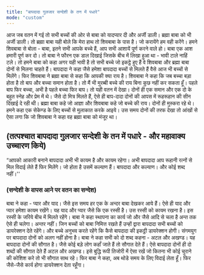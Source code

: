 ```yaml
---
title: "बापदादा गुलजार सन्देशी के तन में पधारे"
mode: "custom"
---
```


आज जब वतन में गई तो सभी बच्चों की ओर से बाबा को यादप्यार दी और अर्जी डाली। ब्रह्मा बाबा को भी अर्जी डाली। तो ब्रह्मा बाबा यही बोले कि मेरा हाथ तो शिवबाबा के पास है। जो करायेंगे हम वही करेंगे। हमने शिवबाबा से बोला - बाबा, इतने सभी आपके बच्चे हैं, आप सभी आशायें पूर्ण करने वाले हो। बाबा एक आश हमारी पूर्ण कर दो। तो बाबा ने फौरन एक डाल दिखाई जिसके बीच में लिखा हुआ था - भावी टाले नाहिं टले। तो हमने बाबा को कहा अगर यही भावी है तो सभी बच्चे जो इकट्ठे हुए हैं वे शिवबाबा और ब्रह्मा बाबा दोनों से मिलना चाहते हैं। बापदादा ने कहा जैसे हमेशा बापदादा बच्चों से मिलते हैं वैसे आज भी बच्चों से मिलेंगे। फिर शिवबाबा ने ब्रह्मा बाबा से कहा कि आपकी क्या राय है। शिवबाबा ने कहा कि जब बच्चा बड़ा होता है तो बाप और बच्चा समान होता है। तो मैं भी मुरब्बी बच्चे की राय बिना कुछ नहीं कर सकता हूँ। पहले बाप फिर बच्चा, अभी है पहले बच्चा फिर बाप। तो यही वतन में देखा। दोनों ही एक समान और एक दो के बहुत स्नेह और प्रेम में थे। जैसे दो मित्र मिलते हैं, ऐसे ही बाप-दादा दोनों की आपस में रूहरूहान की सीन दिखाई दे रही थी। ब्रह्मा बाबा कहे जो आज्ञा और शिवबाबा कहे जो बच्चे की राय। दोनों ही मुस्करा रहे थे। हमने कहा एक सेकेण्ड के लिए बच्चों से मुलाकात करके आइये। उस समय दोनों की तरफ देखा तो आंखों से ऐसा लगा कि जो शिवबाबा ने कहा वह ब्रह्मा बाबा को मंजूर था।  

## **(तत्पश्चात बापदादा गुलजार सन्देशी के तन में पधारे - और महावाक्य उच्चारण किये)**  

“आपको आकारी बनाने बापदादा अभी भी कायम है और कायम रहेगा। अभी बापदादा आप रूहानी रत्नों से मिल विदाई लेते हैं फिर मिलेंगे। जो होता है उसमें कल्याण हैं। बापदादा और कल्याण। और कोई शब्द नहीं।''  

### (सन्देशी के वापस आने पर वतन का सन्देश)  

बाबा ने कहा - प्यार और याद। जैसे इस समय हर एक के अन्दर बाबा देखकर आये हैं। ऐसे ही याद और प्यार हमेशा कायम रखेंगे। यह याद और प्यार जैसे कि एक रस्सी है। उस रस्सी को कायम रखना है। इस रस्सी के जरिये बीच में मिलते रहेंगे। बाबा ने कहा स्थापना का कार्य जो और जैसे आदि से चला है अन्त तक ऐसे ही चलेगा। अन्तर नहीं। जिन बच्चों को बाबा निमित्त रखते हैं उन्हों द्वारा बापदादा सभी बच्चों को डायरेक्शन देते रहेंगे। और बच्चे अनुभव करते रहेंगे कि कैसे बापदादा की इकट्ठी डायरेक्शन होगी। संगमयुग पर बापदादा दोनों को अलग नहीं होना है। बाबा ने कहा सभी को दो शब्द कहना - अटल और अखण्ड। यह बापदादा दोनों की सौगात है। जैसे कोई बड़े लोग कहाँ जाते हैं तो सौगात देते हैं। ऐसे बापदादा दोनों ही दो शब्दों की सौगात देते हैं अटल और अखण्ड। इसे बुद्धि रूपी तिजोरी में ऐसा रखें जो कितना भी कोई चुराने की कोशिश करे तो भी सौगात साथ रहे। फिर बाबा ने कहा, अब थोडे समय के लिए विदाई लेता हूँ। फिर जैसे-जैसे कार्य होगा डायरेक्शन देता रहूँगा।